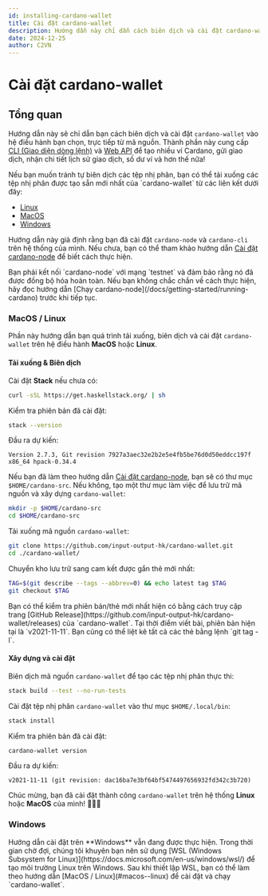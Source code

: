 ```yaml
---
id: installing-cardano-wallet
title: Cài đặt cardano-wallet
description: Hướng dẫn này chỉ dẫn cách biên dịch và cài đặt cardano-wallet từ mã nguồn cho các hệ điều hành chính.
date: 2024-12-25
author: C2VN
---
```



# Cài đặt cardano-wallet

## Tổng quan

Hướng dẫn này sẽ chỉ dẫn bạn cách biên dịch và cài đặt `cardano-wallet` vào hệ điều hành bạn chọn, trực tiếp từ mã nguồn. Thành phần này cung cấp [CLI (Giao diện dòng lệnh)](https://en.wikipedia.org/wiki/Command-line_interface) và [Web API](https://en.wikipedia.org/wiki/Web_API) để tạo nhiều ví Cardano, gửi giao dịch, nhận chi tiết lịch sử giao dịch, số dư ví và hơn thế nữa!

<Callout type="note">
  Nếu bạn muốn tránh tự biên dịch các tệp nhị phân, bạn có thể tải xuống các tệp nhị phân được tạo sẵn mới nhất của `cardano-wallet` từ các liên kết dưới đây:

- [Linux](https://hydra.iohk.io/job/Cardano/cardano-wallet/cardano-wallet-linux64/latest)
- [MacOS](https://hydra.iohk.io/job/Cardano/cardano-wallet/cardano-wallet-macos64/latest)
- [Windows](https://hydra.iohk.io/job/Cardano/cardano-wallet/cardano-wallet-win64/latest)

Hướng dẫn này giả định rằng bạn đã cài đặt `cardano-node` và `cardano-cli` trên hệ thống của mình. Nếu chưa, bạn có thể tham khảo hướng dẫn [Cài đặt cardano-node](/docs/getting-started/installing-cardano-node) để biết cách thực hiện.

</Callout>

<Callout type="warning" title="Quan trọng">
  Bạn phải kết nối `cardano-node` với mạng `testnet` và đảm bảo rằng nó đã được đồng bộ hóa hoàn toàn. Nếu bạn không chắc chắn về cách thực hiện, hãy
  đọc hướng dẫn [Chạy cardano-node](/docs/getting-started/running-cardano) trước khi tiếp tục.
</Callout>

### MacOS / Linux

Phần này hướng dẫn bạn quá trình tải xuống, biên dịch và cài đặt `cardano-wallet` trên hệ điều hành **MacOS** hoặc **Linux**.

#### Tải xuống & Biên dịch

Cài đặt **Stack** nếu chưa có:

```bash
curl -sSL https://get.haskellstack.org/ | sh
```

Kiểm tra phiên bản đã cài đặt:

```bash
stack --version
```

Đầu ra dự kiến:

```plaintext
Version 2.7.3, Git revision 7927a3aec32e2b2e5e4fb5be76d0d50eddcc197f x86_64 hpack-0.34.4
```

Nếu bạn đã làm theo hướng dẫn [Cài đặt cardano-node](/docs/getting-started/installing-cardano-node), bạn sẽ có thư mục `$HOME/cardano-src`. Nếu không, tạo một thư mục làm việc để lưu trữ mã nguồn và xây dựng `cardano-wallet`:

```bash
mkdir -p $HOME/cardano-src
cd $HOME/cardano-src
```

Tải xuống mã nguồn `cardano-wallet`:

```bash
git clone https://github.com/input-output-hk/cardano-wallet.git
cd ./cardano-wallet/
```

Chuyển kho lưu trữ sang cam kết được gắn thẻ mới nhất:

```bash
TAG=$(git describe --tags --abbrev=0) && echo latest tag $TAG
git checkout $TAG
```

<Callout type="important">
  Bạn có thể kiểm tra phiên bản/thẻ mới nhất hiện có bằng cách truy cập trang [GitHub
  Release](https://github.com/input-output-hk/cardano-wallet/releases) của `cardano-wallet`. Tại thời điểm viết bài, phiên bản hiện tại là
  `v2021-11-11`. Bạn cũng có thể liệt kê tất cả các thẻ bằng lệnh `git tag -l`.
</Callout>

#### Xây dựng và cài đặt

Biên dịch mã nguồn `cardano-wallet` để tạo các tệp nhị phân thực thi:

```bash
stack build --test --no-run-tests
```

Cài đặt tệp nhị phân `cardano-wallet` vào thư mục `$HOME/.local/bin`:

```bash
stack install
```

Kiểm tra phiên bản đã cài đặt:

```bash
cardano-wallet version
```

Đầu ra dự kiến:

```plaintext
v2021-11-11 (git revision: dac16ba7e3bf64bf5474497656932fd342c3b720)
```

Chúc mừng, bạn đã cài đặt thành công `cardano-wallet` trên hệ thống **Linux** hoặc **MacOS** của mình! 🎉🎉🎉

### Windows

<Callout type="important">
  Hướng dẫn cài đặt trên **Windows** vẫn đang được thực hiện. Trong thời gian chờ đợi, chúng tôi khuyên bạn nên sử dụng [WSL (Windows Subsystem for
  Linux)](https://docs.microsoft.com/en-us/windows/wsl/) để tạo môi trường Linux trên Windows. Sau khi thiết lập WSL, bạn có thể làm theo hướng dẫn
  [MacOS / Linux](#macos--linux) để cài đặt và chạy `cardano-wallet`.
</Callout>
